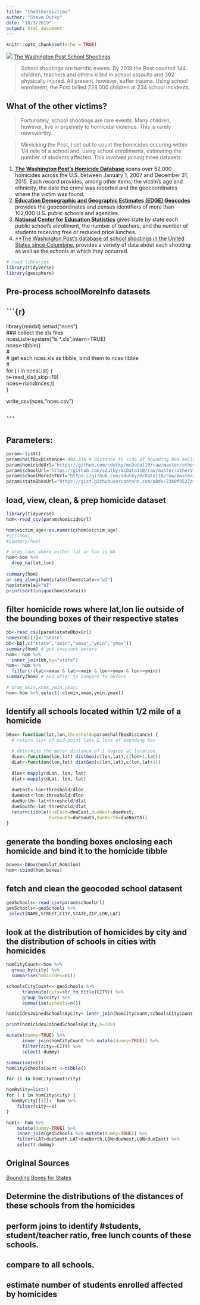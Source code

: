 ```yaml
---
title: "theOtherVictims"
author: "Steve Dutky"
date: "10/3/2019"
output: html_document
---
```


```r
knitr::opts_chunk$set(echo = TRUE)
```

![](./wpSchoolShootings.png) 
[The Washington Post School Shootings](https://www.washingtonpost.com/graphics/2018/local/school-shootings-database/)

> School shootings are horrific events. By 2018 the Post counted 144 children, teachers and others killed in school assaults and 302 physically injured.  All present, however, suffer trauma. Using school enrollment, the Post tallied 228,000 children at 234 school incidents.

## What of the other victims?
> Fortunately, school shootings are rare events. Many children, however, live in proximity to homicidal violence.  This is rarely newsworthy.  
  
> Mimicking the Post, I set out to count the homicides occuring within 1/4 mile of a school and, using school enrollments, estimating the number of students affected.  This involved joining three datasets:

1. [**The Washington Post's Homicide Database**](https://github.com/washingtonpost/data-homicides)
spans over 52,000 homicides across the U.S. between January 1, 2007 and December 31, 2015.  Each record provides, among other items, the victim's age and ethnicity, the date the crime was reported and the geocoordinates where the victim was found.
2. [**Education Demographic and Geographic Estimates (EDGE) Geocodes**](http://data-nces.opendata.arcgis.com/datasets/public-school-locations-2017-18/data)
provides the geocoordinates and census identifiers of more than 102,000 U.S. public schools and agencies.
3. [**National Center for Education Statistics**](https://nces.ed.gov/ccd/schoolsearch/index.asp)
 gives state by state each public school's enrollment, the number of teachers, and the number of students receiving free or reduced price lunches.
 4. [**The Washington Post's database of school shootings in the United States since Columbine.](https://github.com/washingtonpost/data-school-shootings)
 provides a variety of data about each shooting as well as the schools at which they occurred.
 
```r
# load libraries
library(tidyverse)
library(geosphere)
```
## Pre-process schoolMoreInfo datasets
## ```{r}  
library(readxl)
setwd("nces")  
### collect the xls files  
ncesList<-system("ls *.xls",intern=TRUE)  
nces<-tibble()  
#  
# get each nces.xls as tibble, bind them to nces tibble  
#  
for ( i in ncesList) {  
  t<-read_xls(i,skip=19)  
  nces<-rbind(nces,t)    
}  
  
write_csv(nces,"nces.csv")  

## ```  

## Parameters:

```r

param<-list()
param$halfBoxDistance<-402.336 # distance to side of bounding box enclosing homicide. Used to find schools inside box
param$homicideUrl="https://github.com/sdutky/mcData110/raw/master/otherVictims/homicide-data.csv"
param$schoolUrl="https://github.com/sdutky/mcData110/raw/master/otherVictims/public-school-locations-2017-18.csv"
param$schoolMoreInfUrl="https://github.com/sdutky/mcData110/raw/master/otherVictims/nces.csv"
param$stateBboxUrl="https://gist.githubusercontent.com/a8dx/2340f9527af64f8ef8439366de981168/raw/81d876daea10eab5c2675811c39bcd18a79a9212/US_State_Bounding_Boxes.csv"
```


## load, view, clean, & prep homicide dataset

```r
library(tidyverse)
hom<-read_csv(param$homicideUrl)

hom$victim_age<-as.numeric(hom$victim_age)
#str(hom)
#summary(hom)

# drop rows where either lat or lon is NA
hom<-hom %>%
  drop_na(lat,lon)
         
summary(hom)
a<-seq_along(hom$state)[hom$state=="wI"]
hom$state[a]="WI"
print(sort(unique(hom$state)))
```

## filter homicide rows where lat,lon lie outside of the bounding boxes of their respective states

```r
bb<-read_csv(param$stateBboxUrl)
names(bb)[3]<-"state"
bb<-bb[,c("state","xmin","xmax","ymin","ymax")]
summary(hom) # get snapshot before
hom<- hom %>%
  inner_join(bb,by="state") 
hom<- hom %>%
  filter(!(lat<=xmax & lat>=xmin & lon<=ymax & lon>=ymin))
summary(hom) # and after to compare to before

# drop xmin,xmax,ymin,ymax:
hom<-hom %>% select(-c(xmin,xmax,ymin,ymax))

```
## Identify all schools located within 1/2 mile of a homicide

```r
bBox<-function(lat,lon,threshold=param$halfBoxDistance) {
  # return list of mid-point lats & lons of bounding box
  
  # determine the meter distance of 1 degree at location
  dLon<-function(lon,lat) distGeo(c(lon,lat),c(lon+1,lat))
  dLat<-function(lon,lat) distGeo(c(lon,lat),c(lon,lat+1))
  
  dlon<-mapply(dLon, lon, lat)
  dlat<-mapply(dLat, lon, lat)
  
  dueEast<-lon+threshold/dlon
  dueWest<-lon-threshold/dlon
  dueNorth<-lat+threshold/dlat
  dueSouth<-lat-threshold/dlat
  return(tibble(dueEast=dueEast,dueWest=dueWest,
                dueSouth=dueSouth,dueNorth=dueNorth))
}
```

## generate the bonding boxes enclosing each homicide and bind it to the homicide tibble

```r
boxes<-bBox(hom$lat,hom$lon)
hom<-cbind(hom,boxes)
```
## fetch and clean the geocoded school datasent

```r
geoSchools<-read_csv(param$schoolUrl)
geoSchools<-geoSchools %>%
 select(NAME,STREET,CITY,STATE,ZIP,LON,LAT)
```
## look at the distribution of homicides by city and the distribution of schools in cities with homicides

```r
homCityCount<-hom %>%
  group_by(city) %>%
  summarise(homicides=n())

schoolsCityCount<- geoSchools %>%
      transmute(city=str_to_title(CITY)) %>%
      group_by(city) %>%
      summarise(schools=n())

homicidesJoinedSchoolsByCity<-inner_join(homCityCount,schoolsCityCount,by="city")

print(homicidesJoinedSchoolsByCity,n=300)
```


```r
mutate(dummy=TRUE) %>%
      inner_join(homCityCount %>% mutate(dummy=TRUE)) %>%
      filter(city==CITY) %>%
      select(-dummy)
```


```r
summarise(n())
homCitySchoolsCount <-tibble()

for (i in homCityCount$city)
```


```r
homByCity=list()
for ( i in homCity$city) {
  homByCity[[i]]<- hom %>%
    filter(city==i)
}
```

```r
hom1<- hom %>% 
    mutate(dummy=TRUE) %>%
    inner_join(geoSchools %>% mutate(dummy=TRUE)) %>%
    filter(LAT>dueSouth,LAT<dueNorth,LON>dueWest,LON<dueEast) %>%
    select(-dummy)
```

## Original Sources
[Bounding Boxes for States](https://anthonylouisdagostino.com/bounding-boxes-for-all-us-states/)

## Determine the distributions of the distances of these schools from the homicides
## perform joins to identify #students, student/teacher ratio, free lunch counts of these schools.
## compare to all schools.
## estimate number of students enrolled affected by homicides
